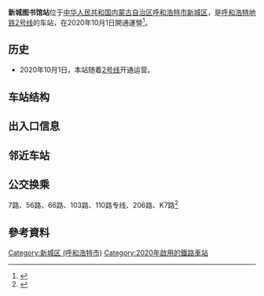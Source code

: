 {{Pathnav|呼和浩特地铁|呼和浩特地铁2号线|frame=1}}
{{Infobox station
| name = 新城图书馆站
| mlanguage = {{MongolUnicode|ᠰᠢᠨ᠎ᠡ ᠬᠣᠲᠠ ᠶᠢᠨ ᠨᠣᠮ ᠤᠨ ᠰᠠᠩ|style=text-align:left; height:60px|child=yes}}
| eng_name = Xincheng Library
| former = 
| symbol_location = 
| symbol = 
| type = 
| image = XinchengLibrary.jpg
| alt = 
| caption = 
| address = [[中华人民共和国|中华人民共和国]][[内蒙古自治区|内蒙古自治区]][[呼和浩特市|呼和浩特市]][[新城区_(呼和浩特市)|新城区]]
| coordinates = 
| owned = 
| operator = 
| line = 
| distance = 
| platform = 
| PlatformType = 地下
| tracks = 
| train_operators = 
| connections = 
| structure = 
| Interchange = 
| disabled = 
| exits = 
| code = 
| zone = 
| website = 
| opened = {{Start date|2020|10|01|df=y}}
| closed = <!-- {{End date|YYYY|MM|DD|df=y}} -->
| passengers = 
| pass_year = 
| pass_rank = 
| services = 
| other_services = 
| first = '''呼和浩特地铁2号线'''<br />往[[阿尔山路站|阿尔山路站]]方向：06:05<br />往[[塔利东路站|塔利东路站]]方向：06:43|
| last = '''呼和浩特地铁2号线'''<br />往[[阿尔山路站|阿尔山路站]]方向：22:09<br />往[[塔利东路站|塔利东路站]]方向：22:51|
| Linename1 = [[呼和浩特地铁2号线|呼和浩特地铁2号线]]
| start1 = [[塔利东路站|塔利东路]]
| pre1 = [[百合路站|百合路站]]
| next1 = [[东二环路站|东二环路站]]
| end1 = [[阿尔山路站|阿尔山路]]
}}

'''新城图书馆站'''位于[[中华人民共和国|中华人民共和国]][[内蒙古自治区|内蒙古自治区]][[呼和浩特市|呼和浩特市]][[新城区_(呼和浩特市)|新城区]]，是[[呼和浩特地铁|呼和浩特地铁]][[呼和浩特地铁2号线|2号线]]的车站，在2020年10月1日開通運營<ref>{{Cite web|title=呼和浩特地铁2号线开通运营  首府城市轨道交通走进换乘时代_正北方网|url=http://www.northnews.cn/2020/1009/1913680.html|accessdate=2020-11-22|work=www.northnews.cn|archive-date=2020-11-29|archive-url=https://web.archive.org/web/20201129145355/http://www.northnews.cn/2020/1009/1913680.html|dead-url=no}}</ref>。

==历史==
* 2020年10月1日，本站随着[[呼和浩特地铁2号线|2号线]]开通运营。

==车站结构==

==出入口信息==

==邻近车站==

==公交换乘==
7路、56路、66路、103路、110路专线、206路、K7路<ref>{{Cite web|title=呼和浩特地铁|url=http://www.hhhtmetro.com/site/bus_route|accessdate=2020-11-23|work=www.hhhtmetro.com|archive-date=2020-11-30|archive-url=https://web.archive.org/web/20201130072623/http://www.hhhtmetro.com/site/bus_route|dead-url=no}}</ref>

==參考資料==
{{reflist}}

{{呼和浩特地铁2号线}}
{{呼和浩特地铁}}

[[Category:新城区_(呼和浩特市)|Category:新城区 (呼和浩特市)]]
[[Category:2020年啟用的鐵路車站|Category:2020年啟用的鐵路車站]]